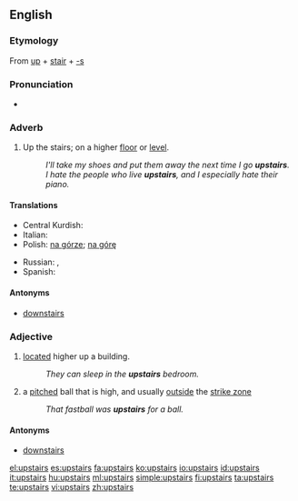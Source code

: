 ==English==

===Etymology===
From [[up]] + [[stair]] + [[-s]]

===Pronunciation===
* {{audio|en-us-upstairs.ogg|Audio (US)}}

===Adverb===
{{en-adv|[[further]] [[upstairs]]|[[furthest]] [[upstairs]]}}

# Up the stairs; on a higher [[floor]] or [[level]].
#: ''I'll take my shoes and put them away the next time I go '''upstairs'''.''
#: ''I hate the people who live '''upstairs''', and I especially hate their piano.''

====Translations====
{{trans-top|Up the stairs; on a higher floor or level}}
* Central Kurdish: {{t|ku|سه‌ره‌وه‌|tr=sarawa|sc=ku-Arab}}
* Italian: {{t+|it|di sopra}}
* Polish: [[na górze]]; [[na górę]]
{{trans-mid}}
* Russian: {{t+|ru|вверх|tr=vverh}}, {{t+|ru|наверх|tr=navérh}}
* Spanish: {{t|es|arriba}}
{{trans-bottom}}

====Antonyms====
* [[downstairs]]

===Adjective===
{{en-adj|[[further]] [[upstairs]]|[[furthest]] [[upstairs]]}}

# [[located]] higher up a building.
#: ''They can sleep in the '''upstairs''' bedroom.''
# {{baseball}} a [[pitched]] ball that is high, and usually [[outside]] the [[strike zone]]
#:''That fastball was '''upstairs''' for a ball.''

====Antonyms====
* [[downstairs]]

[[el:upstairs]]
[[es:upstairs]]
[[fa:upstairs]]
[[ko:upstairs]]
[[io:upstairs]]
[[id:upstairs]]
[[it:upstairs]]
[[hu:upstairs]]
[[ml:upstairs]]
[[simple:upstairs]]
[[fi:upstairs]]
[[ta:upstairs]]
[[te:upstairs]]
[[vi:upstairs]]
[[zh:upstairs]]